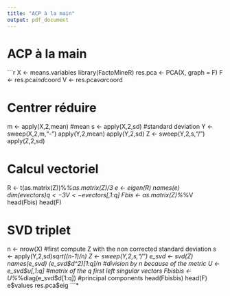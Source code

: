 ```yaml
---
title: "ACP à la main"
output: pdf_document
---
```


# ACP à la main

```r
X <- means.variables
library(FactoMineR)
res.pca <- PCA(X, graph = F)
F <- res.pca$ind$coord
V <- res.pca$var$coord

# Centrer réduire
m <- apply(X,2,mean) #mean
s <- apply(X,2,sd) #standard deviation
Y <- sweep(X,2,m,"-")
apply(Y,2,mean)
apply(Y,2,sd)
Z <- sweep(Y,2,s,"/")
apply(Z,2,sd)

# Calcul vectoriel
R <- t(as.matrix(Z))%*%as.matrix(Z)/3
e <- eigen(R)
names(e)
dim(e$vectors)
q <- 3
V <- e$vectors[,1:q]
Fbis <- as.matrix(Z)%*%V
head(Fbis)
head(F)

# SVD triplet
n <- nrow(X)
#first compute Z with the non corrected standard deviation
s <- apply(Y,2,sd)*sqrt((n-1)/n)
Z <- sweep(Y,2,s,"/")
e_svd <- svd(Z)
names(e_svd)
(e_svd$d^2)[1:q]/n #division by n because of the metric
U <- e_svd$u[,1:q] #matrix of the q first left singular vectors
Fbisbis <- U%*%diag(e_svd$d[1:q]) #principal components
head(Fbisbis)
head(F)
e$values
res.pca$eig
```*